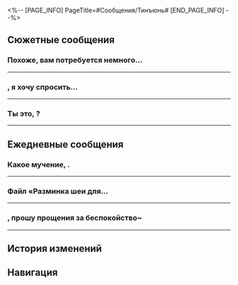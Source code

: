 <%-- [PAGE_INFO]
PageTitle=#Сообщения/Тинъюнь#
[END_PAGE_INFO] --%>
{{Сообщение Инфобокс
|id          = 1202
|Изображение = Персонаж Тинъюнь Иконка.png
|Тип         = Персонаж
|Отправитель = Тинъюнь
|Описание    = Давай поговорим об этом и не будем ссориться~
|Фракция     = Лофу Сяньчжоу
}}

==Сюжетные сообщения==
===Похоже, вам потребуется немного...===
{{Сообщения
|условие_получения = 
|текст =
:'''Тинъюнь:''' Похоже, вам потребуется немного больше времени на беседу с госпожой Юйкун.
:'''Тинъюнь:''' Я собираюсь прогуляться. Когда закончите, вы можете найти меня в доках.
}}
----

==={{MC|ж=Благодетельница|м=Благодетель}}, я хочу спросить...===
{{Сообщения
|условие_получения = 
|текст =
:'''Тинъюнь:''' {{MC|ж=Благодетельница|м=Благодетель}}, я хочу спросить кое о чём.
:{Выбор} Что случилось?
:'''(Первопроходец):''' Что случилось?
:'''Тинъюнь:''' Это может показаться неуважительным, но мне очень любопытно...
:'''Тинъюнь:''' Экспресс правда прибыл помочь Лофу Сяньчжоу со Стеллароном?
:{Выбор} Да, а что?
::'''(Первопроходец):''' Неужели так трудно понять, почему экспресс здесь? Разве кто-то не может действовать просто по доброте душевной?
:{Выбор} Что ты пытаешься сказать...
::'''(Первопроходец):''' Неужели так трудно понять, почему экспресс здесь? Разве кто-то не может действовать просто по доброте душевной?
:'''Тинъюнь:''' Люди, которые помогают другим, не думая о компенсации или риске, встречаются реже, чем кислород в вакууме.
:'''Тинъюнь:''' Неудивительно, что, когда могущественные и уважаемые представители Сяньчжоу впервые услышали о причинах вашего приезда, они подумали, что вы здесь либо в поисках бессмертия, либо Стелларона...
:{Выбор} Поиски бессмертия?
::'''(Первопроходец):''' Поиски бессмертия запрещены на Сяньчжоу, так ведь?
::'''Тинъюнь:''' Да. Бесчисленные Искатели эликсира со всех уголков вселенной приезжают на Сяньчжоу, родину долгоживущих видов, чтобы раскрыть секрет бессмертия.
:{Выбор} Поиски Стелларона?
::'''(Первопроходец):''' Стелларон - это семена Разрушения. Зачем экспрессу нужен Стелларон?
::'''Тинъюнь:''' Но не все в галактике думают таким образом. Некоторые желают получить его силу независимо от цены, ведь это создание Эона.
:'''Тинъюнь:''' Прошу прощения. Не понимаю, зачем я это говорю. Я проявляю неуважение.
:'''Тинъюнь:''' Я верю в твою искренность, {{MC|ж=благодетельница|м=благодетель}}, но высокопоставленным лицам, в отличие от меня, приходится думать на два хода вперёд.
:'''Тинъюнь:''' Пожалуйста, будь осторожнее...
}}
----

===Ты {{MC|ж=видела|м=видел}} это, {{MC|ж=благодетельница|м=благодетель}}?===
{{Сообщения
|условие_получения = 
|текст =
:'''Тинъюнь:''' Ты {{MC|ж=видела|м=видел}} это, {{MC|ж=благодетельница|м=благодетель}}?
:'''Тинъюнь:''' Когда копыта Чёрного оленя коснулись земли, из ниоткуда выросли ветви.
:{Выбор} Я {{MC|ж=видела|м=видел}}.
::'''(Первопроходец):''' Это были... корни Древа амброзии?
:{Выбор} Ветви?
::'''(Первопроходец):''' Это были... корни Древа амброзии?
:'''Тинъюнь:''' Небесные следы Изобилия - это поистине чудо.
:'''Тинъюнь:''' Я впервые видела нечто настолько чудесное.
:'''Тинъюнь:''' Плоды на ветвях сверкали золотом, совсем как в легендах Сяньчжоу.
:'''Тинъюнь:''' Говорят, что в древние времена предки Сяньчжоу получили бессмертные плоды с Древа амброзии и стали долгоживущими.
:'''Тинъюнь:''' Если бы я съела этот плод, обрела бы я бесконечную жизнь, как жители Сяньчжоу?..
:'''Тинъюнь:''' Тебя не соблазняет этот шанс, {{MC|ж=благодетельница|м=благодетель}}?
:{Выбор} Опасные мысли...
::'''(Первопроходец):''' Госпожа Тинъюнь, разве вы не нарушили бы запрет Сяньчжоу?
::'''Тинъюнь:''' Ах
::'''Тинъюнь:''' Прошу прощения за мою грубость и небольшую проверку.
::'''Тинъюнь:''' Как я и думала, ты {{MC|ж=честна|м=честен}}, {{MC|ж=благодетельница|м=благодетель}}.
:{Выбор} Если съешь, сбежать не получится...
::'''(Первопроходец):''' Если ты съешь этот плод, боюсь, ты и тысячи лет не проживёшь... потому что тебя казнят Облачные Рыцари.
::'''Тинъюнь:''' Ты {{MC|ж=права|м=прав}}, благодетель{F#ница}.
::'''Тинъюнь:''' Но вдруг удастся обойти дозор Облачных Рыцарей...
::'''Тинъюнь:''' Такую возможность нельзя упускать, верно?
:{Выбор} Я поддаюсь искушению...
::'''(Первопроходец):''' Госпожа Тинъюнь... У вас есть плод?
::'''Тинъюнь:''' Если я отвечу положительно, ты поделишься со мной, {{MC|ж=благодетельница|м=благодетель}}?
:'''Тинъюнь:''' Я поняла тебя, {{MC|ж=благодетельница|м=благодетель}}.
:'''Тинъюнь:''' К сожалению, Чёрный олень превратился в пыль, и от Древа амброзии не осталось ни одного плода.
:'''Тинъюнь:''' Такая возможность выпадает раз в жизни и исчезает в мгновение ока.
:'''Тинъюнь:''' Прямо как сама жизнь...
}}
----

==Ежедневные сообщения==
===Какое мучение, {{MC|м=дорогой|ж=дорогая}} {{MC|ж=благодетельница|м=благодетель}}.===
{{Сообщения
|условие_получения = 
|текст=
:'''Тинъюнь:''' Какое мучение, {{MC|м=дорогой|ж=дорогая}} {{MC|ж=благодетельница|м=благодетель}}.
:'''Тинъюнь:''' Мои хвосты опять распушились.
:'''Тинъюнь:''' [[File:Sticker PPG 19 Fugue 03.png|80px]]
:{Выбор} Чем больше силы, тем больше проблем.
::'''(Первопроходец):''' Похоже, чем больше у людей силы, тем больше у них проблем.
:{Выбор} Тебе помочь?
::'''(Первопроходец):''' Тебе помочь?
::'''Тинъюнь:''' Не хочу, чтобы ты {{MC|ж=видела|м=видел}} меня такой, {{MC|ж=благодетельница|м=благодетель}}.
:'''Тинъюнь:''' Раньше, куда бы я ни отправилась, я всегда брала с собой самшитовую расчёску. Я расчёсывала хвосты, обрабатывала их ароматным бальзамом и заворачивала в особую тонкую ткань. Звучит просто, но у меня на это уходило по два часа.
:'''Тинъюнь:''' Если бы я так ухаживала за всей своей шерстью, у меня едва ли осталось время на сон и другие дела.
:'''Тинъюнь:''' {{MC|ж=Благодетельница|м=Благодетель}}, у тебя не найдётся советов по уходу за собой?
:{Выбор} Присоединяйся к экипажу экспресса.
::'''(Первопроходец):''' Присоединяйся к экипажу экспресса, и всегда будешь сиять в чужих глазах.
::'''(Первопроходец):''' [[Файл:Пом-Пом Стикер 26.png|80px]]
::'''Тинъюнь:''' Я так завидую, взойти на хроматический эшелон всегда было моей мечтой.
:{Выбор} Обновись у пространственного якоря.
::'''(Первопроходец):''' Подойди к пространственному якорю и освежись, придай себе сил - это называется «обновиться».
::'''(Первопроходец):''' Пространственные якоря такие удивительные.
::'''Тинъюнь:''' Вот как? Похоже, у Безымянных есть свои методы...
:{Выбор} Я с рождения хорошо выгляжу.
::'''(Первопроходец):''' Прости, но человеку-бите даже стараться не надо, я {{MC|м=таким красавцем родился|ж=такой красавицей родилась}}.
::'''(Первопроходец):''' [[Файл:Пом-Пом Стикер 26.png|80px]]
::'''Тинъюнь:''' Вот как? Как я тебе завидую.
:'''Тинъюнь:''' Ох, хоть это и сущее мучение, но я не могу не ухаживать за хвостами.
:'''Тинъюнь:''' [[File:Sticker PPG 19 Fugue 01.png|80px]]
:'''Тинъюнь:''' Попрошу ещё совета у госпожи Жуань Мэй и госпожи Юйкун.
:'''Тинъюнь:''' До встречи, {{MC|ж=благодетельница~|м=благодетель~}}
}}
----

===Файл «Разминка шеи для...===
{{Сообщения
|условие_получения = 
|текст=
:{{Диалог|Предупреждение}} Файл «Разминка шеи для начинающих &vert; 10-минутная расслабляющая растяжка» отправлен
:'''Тинъюнь:''' {{MC|ж=Благодетельница|м=Благодетель}}, госпожа Жуань Мэй научила меня упражнениям для реабилитации, чтобы помочь с восстановлением. Я вырезала для тебя часть записи.
:'''Тинъюнь:''' Хроматический эшелон путешествует по вселенной, наверняка долгие путешествия не прошли для вас бесследно. Возможно, упражнения в этом видео помогут вам снять часть нагрузки.
:{Выбор} Гении воистину всемогущи.
::'''(Первопроходец):''' Гении воистину всемогущи.
:{Выбор} Наверное, упражнения хорошие.
::'''(Первопроходец):''' Похоже, ты быстро восстанавливаешься. Наверное, упражнения хорошо работают.
:'''Тинъюнь:''' Госпожа Жуань Мэй предусмотрительно включила в эти упражнения элементы традиционных танцев Сяньчжоу.
:'''Тинъюнь:''' В начале непросто, но если не сдаваться и продолжать, постепенно тело станет проворным как птичка.
:'''Тинъюнь:''' Впрочем, мне показалось, что у госпожи Жуань Мэй это вышло случайно, и она даже не обратила внимания.
:'''Тинъюнь:''' Но я всё ещё надеюсь дать этому танцу красивое название и разделить его со всеми во вселенной, кому он может пригодиться.
:'''Тинъюнь:''' {{MC|ж=Благодетельница|м=Благодетель}}, есть предложения?
:{Выбор} Потрошитель пресса!
::'''(Первопроходец):''' Потрошитель пресса: Терзающее испытание!
::'''Тинъюнь:''' [[File:Sticker PPG 19 Tingyun 01.png|80px]]
::'''Тинъюнь:''' Даже более завлекающе, чем я ожидала.
::'''Тинъюнь:''' Любой, кто увидит такое название, захочет включить видео.
:{Выбор} Ритмическая аэробика Сяньчжоу!
::'''(Первопроходец):''' 10-й выпуск ритмической аэробики Сяньчжоу!
::'''Тинъюнь:''' Звучит здорово и легко запоминается.
::'''Тинъюнь:''' [[File:Sticker PPG 19 Tingyun 01.png|80px]]
:{Выбор} Здоровье с Жуань Мэй!
::'''(Первопроходец):''' 10-минутный кардио-танец «Здоровье с Жуань Мэй»!
::'''(Первопроходец):''' Кардио-зарядка для здоровья, созданная Жуань Мэй, сокращённо «Здоровье с Жуань Мэй».
::'''Тинъюнь:''' [[File:Sticker PPG 19 Tingyun 01.png|80px]]
:'''Тинъюнь:''' Какие они замечательные.
:'''Тинъюнь:''' Как же сложно выбрать...
:'''Тинъюнь:''' [[File:Sticker PPG 19 Fugue 01.png|80px]]
}}
----

==={{MC|ж=Благодетельница|м=Благодетель}}, прошу прощения за беспокойство~===
{{Сообщения
|условие_получения = 
|текст=
:'''Тинъюнь:''' {{MC|ж=Благодетельница|м=Благодетель}}, прошу прощения за беспокойство~
:'''Тинъюнь:''' До этого я была на планете Таласса и раздобыла кучу свежей таласской световой рыбы.
:'''Тинъюнь:''' Этот редкий ингредиент добывают с глубоких рифов, он славится своим сладким вкусом. Он очень ценится и в еде, и в медицине. Я отправила тебе попробовать.
:'''Тинъюнь:''' [[File:Sticker PPG 19 Fugue 01.png|80px]]
:{Выбор} Ты такая щедрая!
::'''(Первопроходец):''' Ты такая щедрая!
::'''Тинъюнь:''' Я не хочу превращать наши отношения в сугубо деловые.
:{Выбор} Вот наемся так наемся!
::'''(Первопроходец):''' Вот наемся так наемся!
::'''Тинъюнь:''' Тут на весь экспресс хватит, не торопись.
:'''Тинъюнь:''' Когда я вернулась на Талассу, местные люди относились ко мне, как и раньше.
:'''Тинъюнь:''' Думаю, они не слышали о том, что со мной случилось. Нет худа без добра.
:'''Тинъюнь:''' Интересно, как отреагируют мои старые друзья, когда я вернусь на Лофу...
:{Выбор} «Молодчина!»
::'''(Первопроходец):''' Яньмин, наверное, скажет тебе: «Молодчина!»
::'''Тинъюнь:''' Интересно, как идут дела в гильдии «Небожители»? Есть столько вопросов, по которым надо бы проконсультироваться.
:{Выбор} «Тинъюнь, давай выпьем чаю».
::'''(Первопроходец):''' Мэнмин точно пригласит тебя на чай.
::'''(Первопроходец):''' Она сделала новый чайный сбор, как ты предлагала, и назвала его «Сбор Тинъюнь».
::'''Тинъюнь:''' Уже по названию представляю сладкое долгоиграющее послевкусие этого чая.
:{Выбор} «Тинъюнь, поешь говяжьих потрошков!»
::'''(Первопроходец):''' Яньцуй получила нож, который ты для неё купила, наверняка приготовит тебе тарелку говяжьих потрошков в остром соусе.
::'''Тинъюнь:''' Давно я не слышала об этом блюде. Аж слюнки текут!
::'''Тинъюнь:''' [[File:Sticker PPG 19 Tingyun 01.png|80px]]
:'''Тинъюнь:''' Госпожа Юйкун сказала, что это ты {{MC|ж=доставила|м=доставил}} всем подарки, которые я приготовила.
:'''Тинъюнь:''' Спасибо, {{MC|ж=благодетельница|м=благодетель}}!
:'''Тинъюнь:''' Теперь я наконец-то могу спокойно отправиться в путь.
:'''Тинъюнь:''' [[File:Sticker PPG 19 Fugue 01.png|80px]]
}}
----

==История изменений==
{{История изменений|2.7}}

==Навигация==
{{Сообщения Навбокс}}